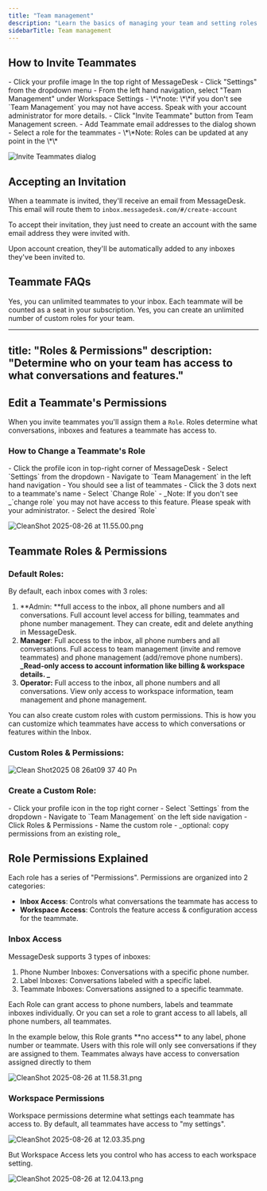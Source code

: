 ```yaml
---
title: "Team management"
description: "Learn the basics of managing your team and setting roles and permisssions."
sidebarTitle: Team management
---
```


## How to Invite Teammates

<Steps>
  <Step title="Navigate to Settings" iconType="regular" titleSize="h3">
    - Click your profile image In the top right of MessageDesk
    - Click "Settings" from the dropdown menu
  </Step>
  <Step title="Select Team Management" iconType="regular" titleSize="h3">
    - From the left hand navigation, select "Team Management" under Workspace Settings
      - \*\*note:  \*\*if you don't see `Team Management` you may not have access. Speak with your account administrator for more details.
  </Step>
  <Step title="Complete Invite Teammates Form" iconType="regular" titleSize="h3">
    - Click "Invite Teammate" button from Team Management screen.
    - Add Teammate email addresses to the dialog shown
    - Select a role for the teammates
      - \*\*Note: Roles can be updated at any point in the \*\*
  </Step>
</Steps>

![Invite Teammates dialog](/images/CleanShot2025-08-26at09.22.59.png)

## Accepting an Invitation

When a teammate is invited, they'll receive an email from MessageDesk. This email will route them to `inbox.messagedesk.com/#/create-account`

To accept their invitation, they just need to create an account with the same email address they were invited with.

Upon account creation, they'll be automatically added to any inboxes they've been invited to.

## Teammate FAQs

<AccordionGroup>
  <Accordion title="Can I invite unlimited Teammates?" icon="question" iconType="regular">
    Yes, you can unlimited teammates to your inbox. Each teammate will be counted as a seat in your subscription.
  </Accordion>
  <Accordion title="Can I create unlimited custom roles?" icon="question" iconType="regular">
    Yes, you can create an unlimited number of custom roles for your team.
  </Accordion>
</AccordionGroup>

---
title: "Roles & Permissions"
description: "Determine who on your team has access to what conversations and features."
---

## Edit a Teammate's Permissions

When you invite teammates you'll assign them a `Role`. Roles determine what conversations, inboxes and features a teammate has access to.

### How to Change a Teammate's Role

<Steps>
  <Step title="Navigate to Settings">
    - Click the profile icon in top-right corner of MessageDesk
    - Select `Settings` from the dropdown
  </Step>
  <Step title="Select Team Management">
    - Navigate to `Team Management` in the left hand navigation
    - You should see a list of teammates
  </Step>
  <Step title="Edit Specific Teammate">
    - Click the 3 dots next to a teammate's name
    - Select `Change Role` 
      - _Note: If you don't see _`change role` you may not have access to this feature. Please speak with your administrator.
    - Select the desired `Role`
  </Step>
</Steps>

![CleanShot 2025-08-26 at 11.55.00.png](/images/CleanShot2025-08-26at11.55.00.png)

## Teammate Roles & Permissions

### Default Roles:

By default, each inbox comes with 3 roles:

1. **Admin: **full access to the inbox, all phone numbers and all conversations. Full account level access for billing, teammates and phone number management. They can create, edit and delete anything in MessageDesk.
2. **Manager**: Full access to the inbox, all phone numbers and all conversations. Full access to team management (invite and remove teammates) and phone management (add/remove phone numbers). **_Read-only access to account information like billing & workspace details. _**
3. **Operator:** Full access to the inbox, all phone numbers and all conversations. View only access to workspace information, team management and phone management.

You can also create custom roles with custom permissions. This is how you can customize which teammates have access to which conversations or features within the Inbox.

### Custom Roles & Permissions:

![Clean Shot2025 08 26at09 37 40 Pn](/images/CleanShot2025-08-26at09.37.40.png)

### Create a Custom Role:

<Steps>
  <Step title="Navigate to Settings" titleSize="h3">
    - Click your profile icon in the top right corner
    - Select `Settings` from the dropdown
  </Step>
  <Step title="Navigate to Team Management" titleSize="h3">
    - Navigate to `Team Management` on the left side navigation
    - Click Roles & Permissions
  </Step>
  <Step title="Complete the Create Form" titleSize="h3">
    - Name the custom role
    - _optional: copy permissions from an existing role_
  </Step>
</Steps>

## Role Permissions Explained

Each role has a series of "Permissions". Permissions are organized into 2 categories:

- **Inbox Access**: Controls what conversations the teammate has access to
- **Workspace Access**: Controls the feature access & configuration access for the teammate.

### Inbox Access

MessageDesk supports 3 types of inboxes:

1. Phone Number Inboxes: Conversations with a specific phone number.
2. Label Inboxes: Conversations labeled with a specific label. 
3. Teammate Inboxes: Conversations assigned to a specific teammate.

Each Role can grant access to phone numbers, labels and teammate inboxes individually. Or you can set a role to grant access to all labels, all phone numbers, all teammates. 

<Note>
  In the example below, this Role grants **no access** to any label, phone number or teammate. Users with this role will only see conversations if they are assigned to them.
</Note>

<Info>
  Teammates always have access to conversation assigned directly to them
</Info>

![CleanShot 2025-08-26 at 11.58.31.png](/images/CleanShot2025-08-26at11.58.31.png)

### Workspace Permissions

Workspace permissions determine what settings each teammate has access to. By default, all teammates have access to "my settings".

![CleanShot 2025-08-26 at 12.03.35.png](/images/CleanShot2025-08-26at12.03.35.png)

But Workspace Access lets you control who has access to each workspace setting.

![CleanShot 2025-08-26 at 12.04.13.png](/images/CleanShot2025-08-26at12.04.13.png)